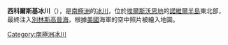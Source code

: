 {{coord|71|49|S|98|24|W|type:glacier_region:AQ|display=title}}

'''西科爾斯基冰川'''（{{lang-en|Sikorski Glacier}}），是[[南極洲|南極洲]]的[[冰川|冰川]]，位於[[埃爾斯沃思地|埃爾斯沃思地]]的[[諾維爾半島|諾維爾半島]]東北部，最終注入[[別林斯高晉海|別林斯高晉海]]，根據[[美國|美國]]海軍的空中照片被繪入地圖。

{{Antarctica-geo-stub}}
[[Category:南極洲冰川|Category:南極洲冰川]]